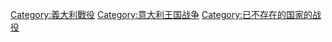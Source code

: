 [[Category:義大利戰役|Category:義大利戰役]]
[[Category:意大利王国战争|Category:意大利王国战争]]
[[Category:已不存在的国家的战役|Category:已不存在的国家的战役]]